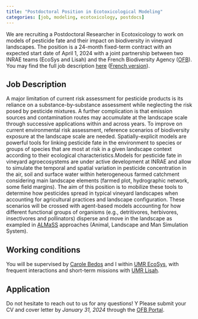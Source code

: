 ```yaml
---
title: "Postdoctoral Position in Ecotoxicological Modeling"
categories: [job, modeling, ecotoxicology, postdocs]
---
```


We are recruiting a Postdoctoral Researcher in Ecotoxicology to work on models of pesticide fate and their impact on biodiversity in vineyard landscapes. The position is a 24-month fixed-term contract with an expected start date of April 1, 2024 with a joint partnership between two INRAE teams (EcoSys and Lisah) and the French Biodiversity Agency ([OFB](https://www.ofb.gouv.fr/en)). You may find the full job description [here](20231010_OFB Fiche de poste_Post-Doc_EN.pdf) ([French version](20231010_OFB Fiche de poste_Post-Doc_VF.pdf)).

## Job Description
A major limitation of current risk assessment for pesticide products is its reliance on a substance-by-substance assessment while neglecting the risk posed by pesticide mixtures. A further complication is that emission sources and contamination routes may accumulate at the landscape scale through successive applications within and across years. To improve on current environmental risk assessment, reference scenarios of biodiversity exposure at the landscape scale are needed. Spatially-explicit models are powerful tools for linking pesticide fate in the environment to species or groups of species that are most at risk in a given landscape context according to their ecological characteristics.Models for pesticide fate in vineyard agroecosystems are under active development at INRAE and allow to simulate the temporal and spatial variation in pesticide concentration in the air, soil and surface water within heterogeneous farmed catchment considering main landscape elements (farmed plot, hydrographic network, some field margins). The aim of this position is to mobilize these tools to determine how pesticides spread in typical vineyard landscapes when accounting for agricultural practices and landscape configuration. These scenarios will be crossed with agent-based models accounting for how different functional groups of organisms (e.g., detritivores, herbivores, insectivores and pollinators) disperse and move in the landscape as exampled in [ALMaSS]() approaches (Animal, Landscape and Man Simulation System). 


## Working conditions
You will be supervised by [Carole Bedos](https://ecosys.versailles-grignon.hub.inrae.fr/vie-du-labo/qui-sommes-nous/personnel-par-ordre-alphabetique/b/bedos-carole) and I within [UMR EcoSys](https://ecosys.versailles-grignon.hub.inrae.fr/), with frequent interactions and short-term missions with [UMR Lisah](https://www.umr-lisah.fr/en/). 

## Application
Do not hesitate to reach out to us for any questions! Y
Please submit your CV and cover letter by *January 31, 2024*  through the [OFB Portal](https://ofb.gestmax.fr/1714/1/cdd-charge-de-recherches-en-ecotoxicologie-h-f).